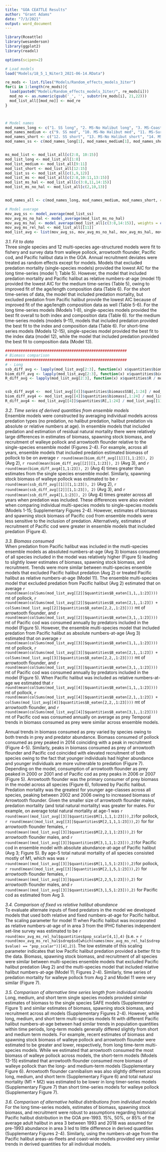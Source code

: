 ```yaml
---
title: "GOA CEATTLE Results"
author: "Grant Adams"
date: "7/3/2021"
output: word_document
---
```

```r
library(Rceattle)
library(wesanderson)
library(ggplot2)
library(readxl)

options(scipen=2)

# Load models
load("Models/18_5_1_Niter3_2021-06-14.RData")

re_mods <- list.files("Models/Random_effects_models_3iter")
for(i in 1:length(re_mods)){
  load(paste0("Models/Random_effects_models_3iter/", re_mods[i]))
  mod_no <- as.numeric(gsub('_', '', substr(re_mods[i], 21,22)))
  mod_list_all[[mod_no]] <- mod_re
}



# Model names
mod_names_long <- c("1. SS long", "2. MS-No Halibut long", "3. MS-Coast long avg", "4. MS-Coast long low", "5. MS-Coast long high", "6. MS-AAF long avg", "7. MS-AAF long low", "8. MS-AAF long high")
mod_names_medium <- c("9. SS med", "10. MS-No Halibut med", "11. MS-Survey med")
mod_names_short <- c("12. SS short", "13. MS-No Halibut short", "14. MS-Coast short", "15. MS-AAF short")
mod_names_ss <- c(mod_names_long[1], mod_names_medium[1], mod_names_short[1])


ms_mod_list <- mod_list_all[c(2:8, 10:15)]
mod_list_long <- mod_list_all[1:8]
mod_list_medium <- mod_list_all[9:11]
mod_list_short <- mod_list_all[12:15]
mod_list_ss <- mod_list_all[c(1,9,12)]
mod_list_ms <- mod_list_all[c(2:8,10:11,13:15)]
mod_list_ms_hal <- mod_list_all[c(3:8,11,14:15)]
mod_list_ms_no_hal <- mod_list_all[c(2,10,13)]


mod_names_all <- c(mod_names_long, mod_names_medium, mod_names_short, col = 1:8)

# Model average
mov_avg_ss <- model_average(mod_list_ss)
mov_avg_ms_no_hal <- model_average(mod_list_ms_no_hal)
mov_avg_ms_hal <- model_average(mod_list_all[c(3:8,14:15)], weights = c(1,1,1,1,1,1,3,3))
mov_avg_ms_rel_hal <- mod_list_all[[11]]
mod_list_avg <- list(mov_avg_ss, mov_avg_ms_no_hal, mov_avg_ms_hal, mov_avg_ms_rel_hal)


```
*3.1. Fit to data*\
Three single species and 12 multi-species age-structured models were fit to fishery and survey data from walleye pollock, arrowtooth flounder, Pacific cod, and Pacific halibut data in the GOA. Annual recruitment deviates were treated as random effects except for models. Models that excluded predation mortality (single-species models) provided the lowest AIC for the long time-series (model 1; Table 5). However, the model that included predation mortality and Pacific halibut as relative numbers-at-age (model 11) provided the lowest AIC for the medium time-series (Table 5), owing to improved fit of the age/length composition data (Table 6). For the short time-series of data, the model that included predation mortality, but excluded predation from Pacific halibut provide the lowest AIC because of improved fit of the age/length composition data as well (Table 5-6). For the long time-series models (Models 1-8), single-species models provided the best fit overall to both index and composition data (Table 6). for the medium time-series models (models 9-11), models that included predation provided the best fit to the index and composition data (Table 6). For short-time series models (Models 12-15), single-species model provided the best fit to the index data (model 12), while the model that included predation provided the best fit to composition data (Model 13). 

```r

#######################################################
# Biomass comparison
#######################################################
# - Long
ssb_diff_avg <- lapply(mod_list_avg[2:3], function(x) x$quantities$biomassSSB / mod_list_avg[[1]]$quantities$biomassSSB)
biom_diff_avg <- lapply(mod_list_avg[2:3], function(x) x$quantities$biomass / mod_list_avg[[1]]$quantities$biomass)
R_diff_avg <- lapply(mod_list_avg[2:3], function(x) x$quantities$R / mod_list_avg[[1]]$quantities$R)


ssb_diff_avg4 <-  mod_list_avg[[4]]$quantities$biomassSSB[,1:24] / mod_list_avg[[1]]$quantities$biomassSSB
biom_diff_avg4 <- mod_list_avg[[4]]$quantities$biomass[,1:24] / mod_list_avg[[1]]$quantities$biomass
R_diff_avg4 <- mod_list_avg[[4]]$quantities$R[,1:24] / mod_list_avg[[1]]$quantities$R
```

*3.2. Time series of derived quantities from ensemble models*\
Ensemble models were constructed by averaging individual models across predation types (no predation, no halibut predation, halibut predation vis absolute or relative numbers at age). In ensemble models that included predation and estimation of residual natural mortality there were relatively large differences in estimates of biomass, spawning stock biomass, and recruitment of walleye pollock and arrowtooth flounder relative to the single-species ensemble model (Figures 2-4). For example, across all years, ensemble models that included predation estimated biomass of pollock to be on average `r round(mean(biom_diff_avg[[1]][1,1:23]), 2)` (Avg 2), `r round(mean(biom_diff_avg[[2]][1,1:23]), 2)` (Avg 3), and `r round(mean(biom_diff_avg4[1,1:23]), 2)` (Avg 4) times greater than estimates from the single species ensemble model. Similarly, spawning stock biomass of walleye pollock was estimated to be `r round(mean(ssb_diff_avg[[1]][1,1:23]), 2)` (Avg 2), `r round(mean(ssb_diff_avg[[2]][1,1:23]), 2)` (Avg 3), and `r round(mean(ssb_diff_avg4[1,1:23]), 2)` (Avg 4) times greater across all years when predation was included. These differences were also evident when comparing individual multi-species models to single-species models (Models 1-15; Supplementary Figures 2-4). However, estimates of biomass and spawning stock biomass of Pacific cod from ensemble models were less sensitive to the inclusion of predation. Alternatively, estimates of recruitment of Pacific cod were greater in ensemble models that included predation (Figure 4). 

*3.3. Biomass consumed*\
When predation from Pacific halibut was included in the mutli-species ensemble models as absoluted numbers-at-age (Avg 3) biomass consumed of all species included in the model was relatively higher (Figure 5) leading to slightly lower estimates of biomass, spawning stock biomass, and recruitment. Trends were more similar between multi-species ensemble models that excluded Pacific halibut predation (Avg 2) or treated Pacific halibut as relative numbers-at-age (Model 11). The ensemble multi-species model that excluded predation from Pacific halibut (Avg 2) estimated that on average `r round(mean(colSums(mod_list_avg[[2]]$quantities$B_eaten[1,1,,1:23])))` mt of pollock, `r round(mean(colSums(mod_list_avg[[2]]$quantities$B_eaten[2,1,,1:23]) + colSums(mod_list_avg[[2]]$quantities$B_eaten[2,2,,1:23])))` mt of arrowtooth flounder, and `r round(mean(colSums(mod_list_avg[[2]]$quantities$B_eaten[3,1,,1:23])))` mt of Pacific cod was consumed annually by predators included in the model (Figure 5). However, the ensemble multi-species model that included predation from Pacific halibut as absolute numbers-at-age (Avg 3) estimated that on average `r round(mean(colSums(mod_list_avg[[3]]$quantities$B_eaten[1,1,,1:23])))` mt of pollock, `r round(mean(colSums(mod_list_avg[[3]]$quantities$B_eaten[2,1,,1:23]) + colSums(mod_list_avg[[3]]$quantities$B_eaten[2,2,,1:23])))` mt of arrowtooth flounder, and `r round(mean(colSums(mod_list_avg[[3]]$quantities$B_eaten[3,1,,1:23])))` mt of Pacific cod was consumed annually by predators included in the model (Figure 5). When Pacific halibut was included as relative numbers-at-age we estimated that  `r round(mean(colSums(mod_list_avg[[4]]$quantities$B_eaten[1,1,,1:23])))` mt of pollock, `r round(mean(colSums(mod_list_avg[[4]]$quantities$B_eaten[2,1,,1:23]) + colSums(mod_list_avg[[4]]$quantities$B_eaten[2,2,,1:23])))` mt of arrowtooth flounder, and `r round(mean(colSums(mod_list_avg[[4]]$quantities$B_eaten[3,1,,1:23])))` mt of Pacific cod was consumed annually on average as prey Temporal trends in biomass consumed as prey were similar across ensemble models. 

Annual trends in biomass consumed as prey varied by species owing to both trends in prey and predator abundance. Biomass consumed of pollock consumed as prey peaked in 2014 coinciding with a peak in recruitment (Figure 4-5). Similarly, peaks in biomass consumed as prey of arrowtooth flounder and Pacific cod coincided with elevated recruitment of both species owing to the fact that younger individuals had higher abundance and younger individuals are more vulnerable to predation (Figure 7). Depending on the model, consumption of arrowtooth flounder as prey peaked in 2000 or 2001 and of Pacific cod as prey peaks in 2006 or 2007 (Figure 5). Arrowtooth flounder was the primary consumer of prey biomass in the model across all species (Figure 6), followed by Pacific halibut. Predation mortality was the greatest for younger age-classes across all species, peaking between 2002 and 2006 owing to increased biomass of Arrowtooth flounder. Given the smaller size of arrowtooth flounder males, predation mortality (and total natural mortality) was greater for males. For example, on average total natural mortality at age-1 was `r round(mean((mod_list_avg[[3]]$quantities$M[1,1,1,1:23])),2)`for pollock, `r round(mean((mod_list_avg[[3]]$quantities$M[2,1,1,1:23])),2)` for for arrowtooth flounder females, `r round(mean((mod_list_avg[[3]]$quantities$M[2,2,1,1:23])),2)` for arrowtooth flounder males, and `r round(mean((mod_list_avg[[3]]$quantities$M[3,1,1,1:23])),2)`for Pacific cod in ensemble model with absolute abundance-at-age of Pacific halibut (Avg 3; Figure 5). By age-5 total natural mortality of all species consisted mostly of M1, which was was `r round(mean((mod_list_avg[[3]]$quantities$M[1,1,5,1:23])),2)`for pollock, `r round(mean((mod_list_avg[[3]]$quantities$M[2,1,5,1:23])),2)` for  arrowtooth flounder females, `r round(mean((mod_list_avg[[3]]$quantities$M[2,2,5,1:23])),2)` for arrowtooth flounder males, and `r round(mean((mod_list_avg[[3]]$quantities$M[3,1,5,1:23])),2)` for Pacific cod as estimated from Avg 3.

*3.4. Comparison of fixed vs relative halibut abundance*\
To evaluate alternate inputs of fixed predators in the model we developed models that used both relative and fixed numbers-at-age for Pacific halibut. The scaling parameter for model 11 when Pacific halibut was incorporated as relative numbers-at-age of in area 3 from the IPHC fisheries independent set-line survey was estimated to be `r round(mov_avg_ms_rel_hal$quantities$pop_scalar[4,1],4)` (s.e. = `r round(mov_avg_ms_rel_hal$sdrep$sd[which(names(mov_avg_ms_rel_hal$sdrep$value) == "pop_scalar")][4],2)`). The low estimate of this scaling parameter indicates that low Pacific halibut predation provided a better fit to the data.  Biomass, spawning stock biomass, and recruitment of all species were similar between multi-species ensemble models that excluded Pacific halibut predation (Avg 2) and the multi-species model that included relative halibut numbers-at-age (Model 11; Figures 2-4). Similarly, time series of predation mortality for walleye pollock from Avg 2 and Model 11 were very similar (Figure 7).

*3.5. Comparison of alternative time series length from individual models*\
Long, medium, and short term single species models provided similar estimates of biomass to the single species SAFE models (Supplementary Figure 1) and similar estimates of biomass, spawning stock biomass, and recruitment across all models (Supplementary Figures 2-4). However, while long, medium, and short term multi-species models fit with different Pacific halibut numbers-at-age between had similar trends in population quantities within time periods, long-term models generally differed slightly from short and medium term models. For example, recent estimates of  biomass and spawning stock biomass of walleye pollock and arrowtooth flounder were estimated to be greater and lower, respectively, from long time-term multi-species models. While we estimated that arrowtooth consumed the most biomass of walleye pollock across models,  the short-term models (Models 13-15) estimated that arrowtooth flounder consumed more biomass of walleye pollock than the long- and medium-term models (Supplementary Figure 6). Arrowtooth flounder cannibalism was also slightly different across long, medium, and short term (Supplementary Figure 6) and total natural mortality (M1 + M2) was estimated to be lower in long timer-series models (Supplementary Figure 7) than short time-series models for walleye pollock (Supplementary Figure 7). 

*3.6. Comparison of alternative halibut distributions from individual models*\
For the long time-series models, estimates of biomass, spawning stock biomass, and recruitment were robust to assumptions regarding historical Pacific halibut distribution in the GOA pre-1993. 15%, 50%, or 85% of the average adult halibut in area 3 between 1993 and 2018 was assumed for pre-1993 abundance in area 3 led to little difference in derived quantities (Supplementary Figures 2-4). Similarly, using the numbers-at-age from the Pacific halibut areas-as-fleets and coast-wide models provided very similar trends in derived quantities for all individual models.







